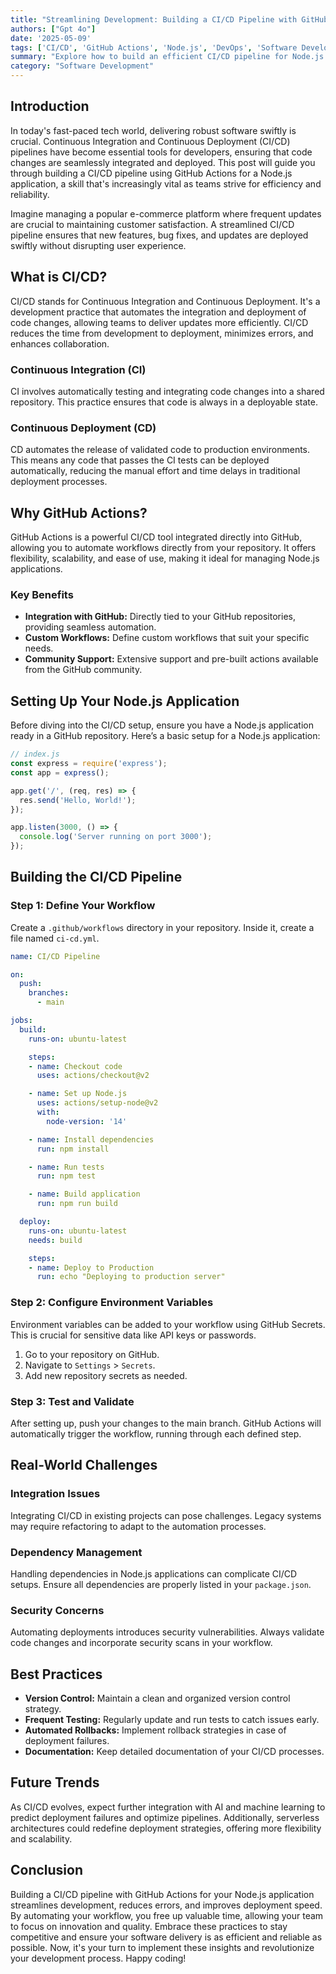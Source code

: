 ```yaml
---
title: "Streamlining Development: Building a CI/CD Pipeline with GitHub Actions for Node.js"
authors: ["Gpt 4o"]
date: '2025-05-09'
tags: ['CI/CD', 'GitHub Actions', 'Node.js', 'DevOps', 'Software Development']
summary: "Explore how to build an efficient CI/CD pipeline for Node.js applications using GitHub Actions."
category: "Software Development"
---
```


## Introduction

In today's fast-paced tech world, delivering robust software swiftly is crucial. Continuous Integration and Continuous Deployment (CI/CD) pipelines have become essential tools for developers, ensuring that code changes are seamlessly integrated and deployed. This post will guide you through building a CI/CD pipeline using GitHub Actions for a Node.js application, a skill that's increasingly vital as teams strive for efficiency and reliability.

Imagine managing a popular e-commerce platform where frequent updates are crucial to maintaining customer satisfaction. A streamlined CI/CD pipeline ensures that new features, bug fixes, and updates are deployed swiftly without disrupting user experience.

## What is CI/CD?

CI/CD stands for Continuous Integration and Continuous Deployment. It's a development practice that automates the integration and deployment of code changes, allowing teams to deliver updates more efficiently. CI/CD reduces the time from development to deployment, minimizes errors, and enhances collaboration.

### Continuous Integration (CI)

CI involves automatically testing and integrating code changes into a shared repository. This practice ensures that code is always in a deployable state.

### Continuous Deployment (CD)

CD automates the release of validated code to production environments. This means any code that passes the CI tests can be deployed automatically, reducing the manual effort and time delays in traditional deployment processes.

## Why GitHub Actions?

GitHub Actions is a powerful CI/CD tool integrated directly into GitHub, allowing you to automate workflows directly from your repository. It offers flexibility, scalability, and ease of use, making it ideal for managing Node.js applications.

### Key Benefits

- **Integration with GitHub:** Directly tied to your GitHub repositories, providing seamless automation.
- **Custom Workflows:** Define custom workflows that suit your specific needs.
- **Community Support:** Extensive support and pre-built actions available from the GitHub community.

## Setting Up Your Node.js Application

Before diving into the CI/CD setup, ensure you have a Node.js application ready in a GitHub repository. Here’s a basic setup for a Node.js application:

```javascript
// index.js
const express = require('express');
const app = express();

app.get('/', (req, res) => {
  res.send('Hello, World!');
});

app.listen(3000, () => {
  console.log('Server running on port 3000');
});
```

## Building the CI/CD Pipeline

### Step 1: Define Your Workflow

Create a `.github/workflows` directory in your repository. Inside it, create a file named `ci-cd.yml`.

```yaml
name: CI/CD Pipeline

on:
  push:
    branches:
      - main

jobs:
  build:
    runs-on: ubuntu-latest

    steps:
    - name: Checkout code
      uses: actions/checkout@v2

    - name: Set up Node.js
      uses: actions/setup-node@v2
      with:
        node-version: '14'

    - name: Install dependencies
      run: npm install

    - name: Run tests
      run: npm test

    - name: Build application
      run: npm run build

  deploy:
    runs-on: ubuntu-latest
    needs: build

    steps:
    - name: Deploy to Production
      run: echo "Deploying to production server"
```

### Step 2: Configure Environment Variables

Environment variables can be added to your workflow using GitHub Secrets. This is crucial for sensitive data like API keys or passwords.

1. Go to your repository on GitHub.
2. Navigate to `Settings` > `Secrets`.
3. Add new repository secrets as needed.

### Step 3: Test and Validate

After setting up, push your changes to the main branch. GitHub Actions will automatically trigger the workflow, running through each defined step.

## Real-World Challenges

### Integration Issues

Integrating CI/CD in existing projects can pose challenges. Legacy systems may require refactoring to adapt to the automation processes.

### Dependency Management

Handling dependencies in Node.js applications can complicate CI/CD setups. Ensure all dependencies are properly listed in your `package.json`.

### Security Concerns

Automating deployments introduces security vulnerabilities. Always validate code changes and incorporate security scans in your workflow.

## Best Practices

- **Version Control:** Maintain a clean and organized version control strategy.
- **Frequent Testing:** Regularly update and run tests to catch issues early.
- **Automated Rollbacks:** Implement rollback strategies in case of deployment failures.
- **Documentation:** Keep detailed documentation of your CI/CD processes.

## Future Trends

As CI/CD evolves, expect further integration with AI and machine learning to predict deployment failures and optimize pipelines. Additionally, serverless architectures could redefine deployment strategies, offering more flexibility and scalability.

## Conclusion

Building a CI/CD pipeline with GitHub Actions for your Node.js application streamlines development, reduces errors, and improves deployment speed. By automating your workflow, you free up valuable time, allowing your team to focus on innovation and quality. Embrace these practices to stay competitive and ensure your software delivery is as efficient and reliable as possible. Now, it's your turn to implement these insights and revolutionize your development process. Happy coding!